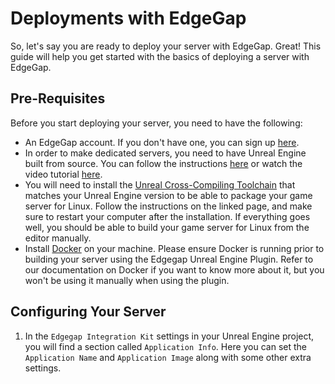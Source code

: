 # Deployments with EdgeGap

So, let's say you are ready to deploy your server with EdgeGap. Great! This guide will help you get started with the basics of deploying a server with EdgeGap.

## Pre-Requisites

Before you start deploying your server, you need to have the following:

- An EdgeGap account. If you don't have one, you can sign up [here](https://app.edgegap.com/signup).
- In order to make dedicated servers, you need to have Unreal Engine built from source. You can follow the instructions [here](https://dev.epicgames.com/documentation/en-us/unreal-engine/building-unreal-engine-from-source) or watch the video tutorial [here](https://youtu.be/jFe37SviLk8?si=xoKmlC66H9EjiTEs).
- You will need to install the [Unreal Cross-Compiling Toolchain](https://dev.epicgames.com/documentation/en-us/unreal-engine/linux-development-requirements-for-unreal-engine) that matches your Unreal Engine version to be able to package your game server for Linux. Follow the instructions on the linked page, and make sure to restart your computer after the installation. If everything goes well, you should be able to build your game server for Linux from the editor manually.
- Install [Docker](https://docs.docker.com/desktop/install/windows-install/) on your machine. Please ensure Docker is running prior to building your server using the Edgegap Unreal Engine Plugin. Refer to our documentation on Docker if you want to know more about it, but you won't be using it manually when using the plugin.

## Configuring Your Server

1. In the `Edgegap Integration Kit` settings in your Unreal Engine project, you will find a section called `Application Info`. Here you can set the `Application Name` and `Application Image` along with some other extra settings. 

